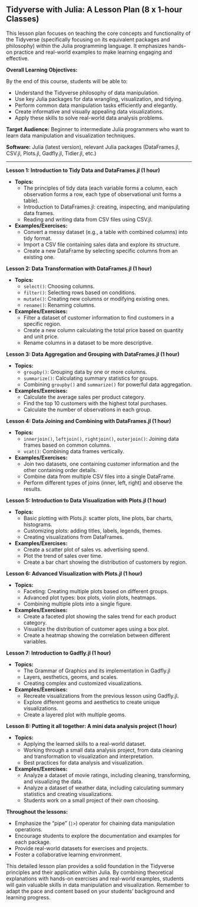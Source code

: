 ## Tidyverse with Julia: A Lesson Plan (8 x 1-hour Classes)

This lesson plan focuses on teaching the core concepts and functionality of the Tidyverse (specifically focusing on its equivalent packages and philosophy) within the Julia programming language.  It emphasizes hands-on practice and real-world examples to make learning engaging and effective.

**Overall Learning Objectives:**

By the end of this course, students will be able to:

* Understand the Tidyverse philosophy of data manipulation.
* Use key Julia packages for data wrangling, visualization, and tidying.
* Perform common data manipulation tasks efficiently and elegantly.
* Create informative and visually appealing data visualizations.
* Apply these skills to solve real-world data analysis problems.

**Target Audience:**  Beginner to intermediate Julia programmers who want to learn data manipulation and visualization techniques.

**Software:** Julia (latest version), relevant Julia packages (DataFrames.jl, CSV.jl, Plots.jl, Gadfly.jl, Tidier.jl, etc.)

---

**Lesson 1: Introduction to Tidy Data and DataFrames.jl (1 hour)**

* **Topics:**
    * The principles of tidy data (each variable forms a column, each observation forms a row, each type of observational unit forms a table).
    * Introduction to DataFrames.jl: creating, inspecting, and manipulating data frames.
    * Reading and writing data from CSV files using CSV.jl.
* **Examples/Exercises:**
    * Convert a messy dataset (e.g., a table with combined columns) into tidy format.
    * Import a CSV file containing sales data and explore its structure.
    * Create a new DataFrame by selecting specific columns from an existing one.

**Lesson 2: Data Transformation with DataFrames.jl (1 hour)**

* **Topics:**
    * `select()`: Choosing columns.
    * `filter()`: Selecting rows based on conditions.
    * `mutate()`: Creating new columns or modifying existing ones.
    * `rename()`: Renaming columns.
* **Examples/Exercises:**
    * Filter a dataset of customer information to find customers in a specific region.
    * Create a new column calculating the total price based on quantity and unit price.
    * Rename columns in a dataset to be more descriptive.

**Lesson 3: Data Aggregation and Grouping with DataFrames.jl (1 hour)**

* **Topics:**
    * `groupby()`: Grouping data by one or more columns.
    * `summarize()`: Calculating summary statistics for groups.
    * Combining `groupby()` and `summarize()` for powerful data aggregation.
* **Examples/Exercises:**
    * Calculate the average sales per product category.
    * Find the top 10 customers with the highest total purchases.
    * Calculate the number of observations in each group.

**Lesson 4: Data Joining and Combining with DataFrames.jl (1 hour)**

* **Topics:**
    * `innerjoin()`, `leftjoin()`, `rightjoin()`, `outerjoin()`: Joining data frames based on common columns.
    * `vcat()`: Combining data frames vertically.
* **Examples/Exercises:**
    * Join two datasets, one containing customer information and the other containing order details.
    * Combine data from multiple CSV files into a single DataFrame.
    * Perform different types of joins (inner, left, right) and observe the results.

**Lesson 5: Introduction to Data Visualization with Plots.jl (1 hour)**

* **Topics:**
    * Basic plotting with Plots.jl: scatter plots, line plots, bar charts, histograms.
    * Customizing plots: adding titles, labels, legends, themes.
    * Creating visualizations from DataFrames.
* **Examples/Exercises:**
    * Create a scatter plot of sales vs. advertising spend.
    * Plot the trend of sales over time.
    * Create a bar chart showing the distribution of customers by region.

**Lesson 6: Advanced Visualization with Plots.jl (1 hour)**

* **Topics:**
    * Faceting: Creating multiple plots based on different groups.
    * Advanced plot types: box plots, violin plots, heatmaps.
    * Combining multiple plots into a single figure.
* **Examples/Exercises:**
    * Create a faceted plot showing the sales trend for each product category.
    * Visualize the distribution of customer ages using a box plot.
    * Create a heatmap showing the correlation between different variables.

**Lesson 7:  Introduction to Gadfly.jl (1 hour)**

* **Topics:**
    * The Grammar of Graphics and its implementation in Gadfly.jl
    * Layers, aesthetics, geoms, and scales.
    * Creating complex and customized visualizations.
* **Examples/Exercises:**
    * Recreate visualizations from the previous lesson using Gadfly.jl.
    * Explore different geoms and aesthetics to create unique visualizations.
    * Create a layered plot with multiple geoms.

**Lesson 8: Putting it all together: A mini data analysis project (1 hour)**

* **Topics:**
    * Applying the learned skills to a real-world dataset.
    * Working through a small data analysis project, from data cleaning and transformation to visualization and interpretation.
    * Best practices for data analysis and visualization.
* **Examples/Exercises:**
    * Analyze a dataset of movie ratings, including cleaning, transforming, and visualizing the data.
    * Analyze a dataset of weather data, including calculating summary statistics and creating visualizations.
    * Students work on a small project of their own choosing.

**Throughout the lessons:**

* Emphasize the "pipe" (`|>`) operator for chaining data manipulation operations.
* Encourage students to explore the documentation and examples for each package.
* Provide real-world datasets for exercises and projects.
* Foster a collaborative learning environment.

This detailed lesson plan provides a solid foundation in the Tidyverse principles and their application within Julia. By combining theoretical explanations with hands-on exercises and real-world examples, students will gain valuable skills in data manipulation and visualization. Remember to adapt the pace and content based on your students' background and learning progress.
